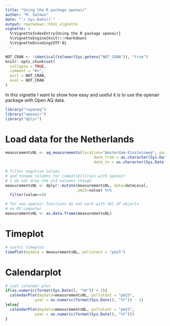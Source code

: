 ---
title: "Using the R package openair"
author: "M. Salmon"
date: "`r Sys.Date()`"
output: rmarkdown::html_vignette
vignette: >
  %\VignetteIndexEntry{Using the R package openair}
  %\VignetteEngine{knitr::rmarkdown}
  %\VignetteEncoding{UTF-8}
---

```{r, echo = FALSE, warning=FALSE, message=FALSE}
NOT_CRAN <- !identical(tolower(Sys.getenv("NOT_CRAN")), "true")
knitr::opts_chunk$set(
  collapse = TRUE,
  comment = "#>",
  purl = NOT_CRAN,
  eval = NOT_CRAN
)
```

In this vignette I want to show how easy and useful it is to use the openair package with Open AQ data.

```{r, warning=FALSE, message=FALSE}
library("ropenaq")
library("openair")
library("dplyr")

```

# Load data for the Netherlands

```{r}
measurementsNL <- aq_measurements(location="Amsterdam-Einsteinweg", parameter="pm25",
                                       date_from = as.character(Sys.Date() - 100),
                                       date_to = as.character(Sys.Date()))

# filter negative values
# and rename columns for compatibilities with openair
# I do not drop the old columns though
measurementsNL <- dplyr::mutate(measurementsNL, date=dateLocal,
                                pm25=value) %>%
  filter(value>=0)

# for now openair functions do not work with tbl_df objects
# on MY computer
measurementsNL <- as.data.frame(measurementsNL)
```

# Timeplot

```{r, fig.width=7, fig.height=4}
# useful timeplot
timePlot(mydata = measurementsNL, pollutant = "pm25")

```

# Calendarplot

```{r, fig.width=7, fig.height=4}
# cool calendar plot 
if(as.numeric(format(Sys.Date(), "%m")) < 2){
  calendarPlot(mydata=measurementsNL, pollutant = "pm25",
             year = as.numeric(format(Sys.Date(), "%Y")) - 1)
}else{
  calendarPlot(mydata=measurementsNL, pollutant = "pm25",
             year = as.numeric(format(Sys.Date(), "%Y")))
}


```

